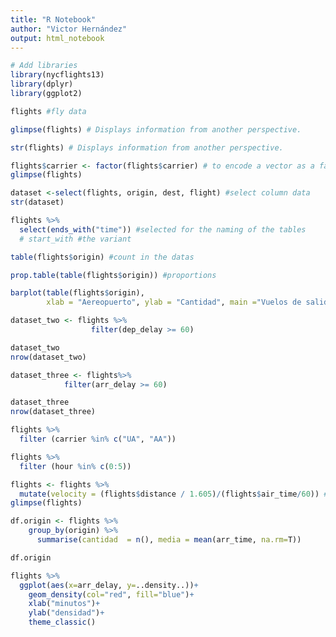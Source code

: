 ```yaml
---
title: "R Notebook"
author: "Victor Hernández"
output: html_notebook
---
```

```r
# Add libraries
library(nycflights13)
library(dplyr)
library(ggplot2)
```


```r
flights #fly data
```

```r
glimpse(flights) # Displays information from another perspective.
```
```r
str(flights) # Displays information from another perspective.
```
```r
flights$carrier <- factor(flights$carrier) # to encode a vector as a factor.
glimpse(flights)
```
```r
dataset <-select(flights, origin, dest, flight) #select column data
str(dataset)
```
```r
flights %>%
  select(ends_with("time")) #selected for the naming of the tables
  # start_with #the variant
```
```r
table(flights$origin) #count in the datas
```
```r
prop.table(table(flights$origin)) #proportions
```
```r
barplot(table(flights$origin),
        xlab = "Aereopuerto", ylab = "Cantidad", main ="Vuelos de salida por aereopuerto", col = rainbow(3), space = c(0), ylim = c(0,150000))
```
```r
dataset_two <- flights %>%
                  filter(dep_delay >= 60)

dataset_two
nrow(dataset_two)
```
```r
dataset_three <- flights%>%
            filter(arr_delay >= 60)

dataset_three
nrow(dataset_three)
```
```r
flights %>%
  filter (carrier %in% c("UA", "AA"))
```
```r
flights %>%
  filter (hour %in% c(0:5))
```
```r
flights <- flights %>%
  mutate(velocity = (flights$distance / 1.605)/(flights$air_time/60)) # adds calculated columns
glimpse(flights)
```
```r
df.origin <- flights %>%
    group_by(origin) %>%
      summarise(cantidad  = n(), media = mean(arr_time, na.rm=T))

df.origin
```
```r
flights %>%
  ggplot(aes(x=arr_delay, y=..density..))+
    geom_density(col="red", fill="blue")+
    xlab("minutos")+
    ylab("densidad")+
    theme_classic()
```

